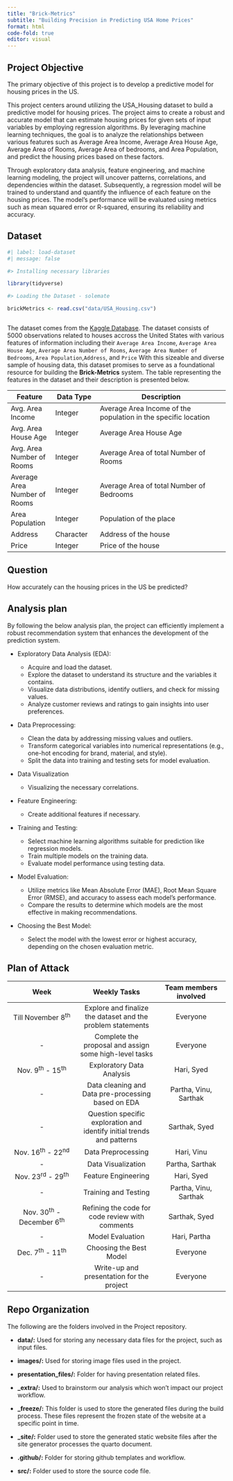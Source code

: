 ```yaml
---
title: "Brick-Metrics"
subtitle: "Building Precision in Predicting USA Home Prices"
format: html
code-fold: true
editor: visual
---
```

## Project Objective

The primary objective of this project is to develop a predictive model for housing prices in the US.  

This project centers around utilizing the USA_Housing dataset to build a predictive model for housing prices. The project aims to create a robust and accurate model that can estimate housing prices for given sets of input variables by employing regression algorithms. By leveraging machine learning techniques, the goal is to analyze the relationships between various features such as Average Area Income, Average Area House Age, Average Area of Rooms, Average Area of bedrooms, and Area Population, and predict the housing prices based on these factors. 

Through exploratory data analysis, feature engineering, and machine learning modeling, the project will uncover patterns, correlations, and dependencies within the dataset. Subsequently, a regression model will be trained to understand and quantify the influence of each feature on the housing prices. The model's performance will be evaluated using metrics such as mean squared error or R-squared, ensuring its reliability and accuracy.




## Dataset


```r
#| label: load-dataset
#| message: false

#> Installing necessary libraries 

library(tidyverse)

#> Loading the Dataset - solemate

brickMetrics <- read.csv("data/USA_Housing.csv")



```

The dataset comes from the [Kaggle Database](https://www.kaggle.com/datasets/aariyan101/usa-housingcsv/data). The dataset consists of 5000 observations related to houses accross the United States with various features of information including their `Average Area Income`, `Average Area House Age`, `Average Area Number of Rooms`, `Average Area Number of Bedrooms`, `Area Population`,`Address`, and `Price`
With this sizeable and diverse sample of housing data, this dataset promises to serve as a foundational resource for building the **Brick-Metrics** system. The table representing the features in the dataset and their description is presented below.


| Feature       | Data Type | Description                                         |
|---------------|---------------|------------------------------------------|
| Avg. Area Income  | Integer | Average Area Income of the population in the specific location     |
| Avg. Area House Age    | Integer | Average Area House Age                                  |
| Avg. Area Number of Rooms | Integer   | Average Area of total Number of Rooms             |
| Average Area Number of Rooms  | Integer   | Average Area of total Number of Bedrooms        |
| Area Population      | Integer   | Population of the place          |
| Address        | Character | Address of the house                               |
| Price  | Integer | Price of the house                         |

## Question

How accurately can the housing prices in the US be predicted?

## Analysis plan

By following the below analysis plan, the project can efficiently implement a robust recommendation system that enhances the development of the prediction system.

-   Exploratory Data Analysis (EDA):

    -   Acquire and load the dataset.
    -   Explore the dataset to understand its structure and the variables it contains.
    -   Visualize data distributions, identify outliers, and check for missing values.
    -   Analyze customer reviews and ratings to gain insights into user preferences.

-   Data Preprocessing:

    -   Clean the data by addressing missing values and outliers.
    -   Transform categorical variables into numerical representations (e.g., one-hot encoding for brand, material, and style).
    -   Split the data into training and testing sets for model evaluation.

-   Data Visualization

    -   Visualizing the necessary correlations.

-   Feature Engineering:

    -   Create additional features if necessary.

-   Training and Testing:

    -   Select machine learning algorithms suitable for prediction like regression models.
    -   Train multiple models on the training data.
    -   Evaluate model performance using testing data.

-   Model Evaluation:

    -   Utilize metrics like Mean Absolute Error (MAE), Root Mean Square Error (RMSE), and accuracy to assess each model's performance.
    -   Compare the results to determine which models are the most effective in making recommendations.

-   Choosing the Best Model:

    -   Select the model with the lowest error or highest accuracy, depending on the chosen evaluation metric.

## Plan of Attack

|             Week             |                              Weekly Tasks                              | Team members involved |
|:---------------------:|:-------------------------:|:---------------------:|
|     Till November 8^th^      |      Explore and finalize the dataset and the problem statements       |       Everyone        |
|              \-              |         Complete the proposal and assign some high-level tasks         |       Everyone        |
|     Nov. 9^th^ - 15^th^      |                       Exploratory Data Analysis                        |      Hari, Syed       |
|              \-              |           Data cleaning and Data pre-processing based on EDA           | Partha, Vinu, Sarthak |
|              \-              | Question specific exploration and identify initial trends and patterns |     Sarthak, Syed     |
|     Nov. 16^th^ - 22^nd^     |                           Data Preprocessing                           |      Hari, Vinu       |
|              \-              |                           Data Visualization                           |    Partha, Sarthak    |
|     Nov. 23^rd^ - 29^th^     |                          Feature Engineering                           |      Hari, Syed       |
|              \-              |                          Training and Testing                          | Partha, Vinu, Sarthak |
| Nov. 30^th^ - December 6^th^ |            Refining the code for code review with comments             |     Sarthak, Syed     |
|              \-              |                            Model Evaluation                            |     Hari, Partha      |
|     Dec. 7^th^ - 11^th^      |                        Choosing the Best Model                         |       Everyone        |
|              \-              |               Write-up and presentation for the project                |       Everyone        |

## Repo Organization

The following are the folders involved in the Project repository.

-   **data/:** Used for storing any necessary data files for the project, such as input files.

-   **images/:** Used for storing image files used in the project.

-   **presentation_files/:** Folder for having presentation related files.

-   **\_extra/:** Used to brainstorm our analysis which won't impact our project workflow.

-   **\_freeze/:** This folder is used to store the generated files during the build process. These files represent the frozen state of the website at a specific point in time.

-   **\_site/:** Folder used to store the generated static website files after the site generator processes the quarto document.

-   **.github/:** Folder for storing github templates and workflow.

-   **src/:** Folder used to store the source code file.
